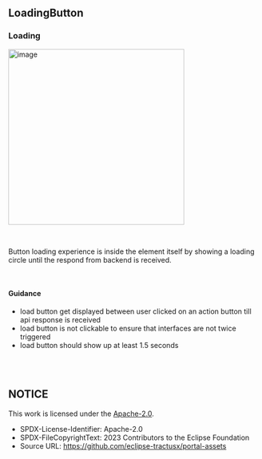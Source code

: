 
<Meta title="Design Guidelines/LoadingButton" />

## LoadingButton

### Loading

<img
  width="352"
  alt="image"
  src="https://raw.githubusercontent.com/eclipse-tractusx/portal-assets/main/docs/static/loading-example.png"
/>

<br />

Button loading experience is inside the element itself by showing a loading circle until the respond from backend is received.

<br />

#### Guidance

- load button get displayed between user clicked on an action button till api response is received
- load button is not clickable to ensure that interfaces are not twice triggered
- load button should show up at least 1.5 seconds

<br />
<br />

## NOTICE

This work is licensed under the [Apache-2.0](https://www.apache.org/licenses/LICENSE-2.0).

- SPDX-License-Identifier: Apache-2.0
- SPDX-FileCopyrightText: 2023 Contributors to the Eclipse Foundation
- Source URL: https://github.com/eclipse-tractusx/portal-assets
